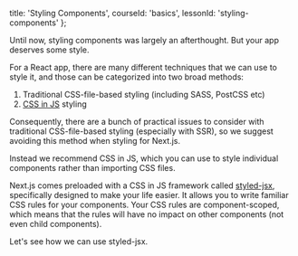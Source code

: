 
  title: 'Styling Components',
  courseId: 'basics',
  lessonId: 'styling-components'
};

Until now, styling components was largely an afterthought. But your app deserves some style.

For a React app, there are many different techniques that we can use to style it, and those can be categorized into two broad methods:

1. Traditional CSS-file-based styling (including SASS, PostCSS etc)
2. [CSS in JS](https://github.com/MicheleBertoli/css-in-js) styling

Consequently, there are a bunch of practical issues to consider with traditional CSS-file-based styling (especially with SSR), so we suggest avoiding this method when styling for Next.js.

Instead we recommend CSS in JS, which you can use to style individual components rather than importing CSS files.

Next.js comes preloaded with a CSS in JS framework called [styled-jsx](https://github.com/zeit/styled-jsx), specifically designed to make your life easier. It allows you to write familiar CSS rules for your components. Your CSS rules are component-scoped, which means that the rules will have no impact on other components (not even child components).

Let's see how we can use styled-jsx.

